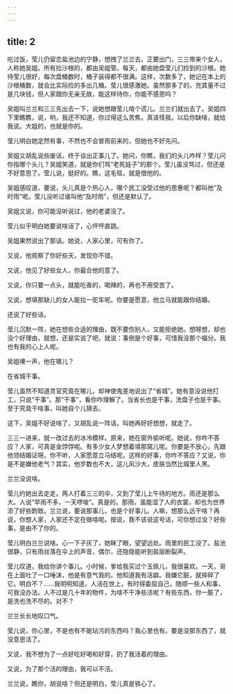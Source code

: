 ```yaml
---
---
---
```

title: 2
---



吃过饭，莹儿仍留恋盐池边的宁静，想拽了兰兰去。正要出门，三三带来个女人，人称她吴姐。所有捡沙根的，都由吴姐管。每天，都由她盘莹儿们捡到的沙根。她待莹儿很好，每次盘桶数时，桶子装得都不很满。这样，次数多了，她记在本上的沙根桶数，就会比实际捡的多出几桶。莹儿很感激她。虽然那多了的，充其量不过是几块钱，但人家跟你无亲无故，能这样待你，你能不感恩吗？

吴姐叫兰兰和三三先出去一下，说她想跟莹儿喧个谎儿。兰兰们就出去了。吴姐四下里瞧瞧，说，哟，我还不知道，你过得这么苦焦。真该怪我。以后你缺啥，就给我说。大姐的，也就是你的。

莹儿明白她定然有事，不然也不会冒雨前来的，但她也不好先问。

吴姐又胡乱说些废话，终于谈出正事儿了。她问，你瞧，我们的头儿咋样？莹儿问你指哪个头儿？吴姐笑道，就是你们骂“老死娃子”的那个。莹儿虽没骂过，但还是不好意思了。莹儿说，挺好的。瞧，这毛毯，就是借他的。

吴姐感叹道，要说，头儿真是个热心人，哪个民工没受过他的恩惠呢？都叫他“及时雨”呢。莹儿没听过谁叫他“及时雨”，但还是默认了。

吴姐又说，你可能没听说过，他的老婆没了。

莹儿似乎明白她要说啥话了，心怦怦直跳。

吴姐果然说出了那话。她说，人家心里，可有你了。

又说，他观察了你好些天，发现你不错。

又说，他见了好些女人，你最合他的意了。

又说，你只要一点头，就能吃香的，喝辣的，再也不用受苦了。

又说，想填那缺儿的女人能拉一驼车呢。你要是愿意，他立马就能跟你结婚。

还说了好些话。

莹儿沉默一阵，她在想些合适的理由，既不要伤别人，又能拒绝她。想呀想，却也没个好理由，就想，还是实说了吧，就说：事倒是个好事，可惜我没那个福分。我也有我的心上人呢。

吴姐噢一声，他在哪儿？

在省城干事。

莹儿虽然不知道灵官究竟在哪儿，却神使鬼差地说出了“省城”。她有意没说他打工，只说“干事”。那“干事”，看你咋理解了。当省长也是干事，洗盘子也是干事。至于究竟干啥事，叫她自个儿猜去。

这下，吴姐不好说啥了，又胡乱说一阵话，叫她再好好想想，就走了。

三三一进来，就一改过去的冰冷模样。原来，她在窗外偷听呢。她说，你咋不答应？人家，可真是金饽饽呢。有多少女人梦想着填那窝儿呢。你要是不放心，先跟他领结婚证呀。你不听，人家愿意立马结呢。这样的好事，你咋不答应？又说，你是不是嫌他老气？其实，他岁数也不大，这儿风沙大，皮肤当然比城里人黑。

兰兰没说啥。

莹儿约她出去走走。两人打着三三的伞，又到了莹儿上午待的地方。雨还是那么大。人说“早雨不多，一天啰唆”。真是的。那雨，虽能湿了人的衣裳，却也为世界添了好些韵致。兰兰说，要说那事儿，也是个好事儿。人嘛，想那么远干啥？再说，你想人家，人家还不定在做啥呢。按说，我不该说这号话，可你想过没？好些事，是由不了你的。

莹儿明白兰兰说啥。心一下子灰了，她眯了眼，望望远处。雨里的民工没了。盐池很静，只有雨丝落在伞上的声音，偶尔，还隐隐能听到盐层断裂声。

莹儿叹道，我给你讲个事儿。小时候，爹给我买过个玉佩儿，我很喜欢。一天，哥在上面吐了一口唾沫，他是有意气我的。他知道我有洁癖。我嫌它脏，就摔碎了它。明白不？……我明明知道，人活在世上，有时得委屈自己，随顺一些人和事，可我没办法。人不过是几十年的物件，为啥不干净些活呢？有些东西，你一脏了，是洗也洗不尽的。对不？

兰兰长长地叹口气。

莹儿说，你心里，不是也有不能玷污的东西吗？我心里也有。要是没那东西了，就没意思活了。

又说，我不想为了一点好吃好喝和好穿，扔了我活着的理由。

又说，为了那个活的理由，我可以不活。

兰兰说，瞧你，胡说啥？但还是明白，莹儿真是铁心了。
